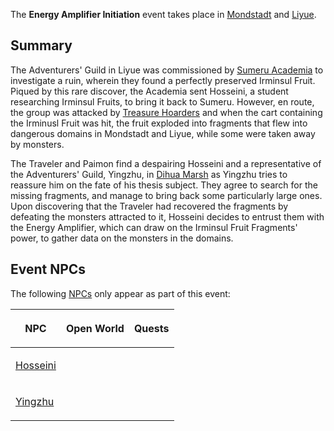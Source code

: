 {{EventTabs
|rootpage = Energy Amplifier/2021-04-30
|subpage1 = Places of Interest
|subpage2 = Twisted Realm
}}
{{Description|[[Yingzhu]] of the [[Adventurers' Guild]] has been having dealings with a scholar from the [[Sumeru Academia]], but things seem to be going downhill, fast...}}

The '''Energy Amplifier Initiation''' event takes place in [[Mondstadt]] and [[Liyue]].

==Summary==
{{Main|Mr. Melancholy}}

The Adventurers' Guild in Liyue was commissioned by [[Sumeru Academia]] to investigate a ruin, wherein they found a perfectly preserved Irminsul Fruit. Piqued by this rare discover, the Academia sent Hosseini, a student researching Irminsul Fruits, to bring it back to Sumeru. However, en route, the group was attacked by [[Treasure Hoarders]] and when the cart containing the Irminusl Fruit was hit, the fruit exploded into fragments that flew into dangerous domains in Mondstadt and Liyue, while some were taken away by monsters.

The Traveler and Paimon find a despairing Hosseini and a representative of the Adventurers' Guild, Yingzhu, in [[Dihua Marsh]] as Yingzhu tries to reassure him on the fate of his thesis subject. They agree to search for the missing fragments, and manage to bring back some particularly large ones. Upon discovering that the Traveler had recovered the fragments by defeating the monsters attracted to it, Hosseini decides to entrust them with the Energy Amplifier, which can draw on the Irminsul Fruit Fragments' power, to gather data on the monsters in the domains.

==Event NPCs==
The following [[NPCs]] only appear as part of this event:
{| class="article-table sortable" style="text-align:center;"
!NPC !! Open World !! Quests
|-
|[[Hosseini]] || {{check|yes}} || {{check|yes}}
|-
|[[Yingzhu]] || {{check|yes}} || {{check|yes}}
|}